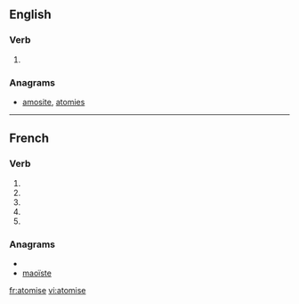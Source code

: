 {{also|atomisé}}
==English==

===Verb===
{{en-verb|atomis|es}}

# {{British}} {{alternative spelling of|atomize}}

===Anagrams===
* [[amosite#English|amosite]], [[atomies#English|atomies]]

----

==French==

===Verb===
{{fr-verb-form}}

# {{form of|[[first-person|First-person]] [[singular]] [[present indicative]]|atomiser|lang=fr}}
# {{form of|[[third-person|Third-person]] [[singular]] [[present indicative]]|atomiser|lang=fr}}
# {{form of|First-person singular [[present subjunctive]]|atomiser|lang=fr}}
# {{form of|[[third-person|Third-person]] singular [[present subjunctive]]|atomiser|lang=fr}}
# {{form of|Second-person singular [[imperative]]|atomiser|lang=fr}}

===Anagrams===
* {{alphagram|aeimost}}
* [[maoïste#French|maoïste]]


[[fr:atomise]]
[[vi:atomise]]